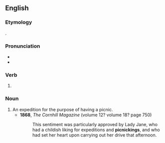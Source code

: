 ==English==

===Etymology===
{{affix|en|picnic|-k-|-ing}}.

===Pronunciation===
* {{IPA|/ˈpɪknɪkɪŋ/|lang=en}}
* {{hyphenation|pic|nick|ing|lang=en}}

===Verb===
{{head|en|present participle}}

# {{present participle of|picnic|lang=en|nocat=1}}

===Noun===
{{en-noun}}

# An expedition for the purpose of having a picnic.
#* '''1868''', ''The Cornhill Magazine'' (volume 12? volume 18? page 750) <!--Google Books unclear-->
#*: This sentiment was particularly approved by Lady Jane, who had a childish liking for expeditions and '''picnickings''', and who had set her heart upon carrying out her drive that afternoon.